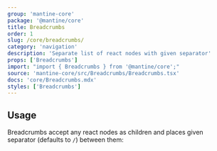 ```yaml
---
group: 'mantine-core'
package: '@mantine/core'
title: Breadcrumbs
order: 1
slug: /core/breadcrumbs/
category: 'navigation'
description: 'Separate list of react nodes with given separator'
props: ['Breadcrumbs']
import: "import { Breadcrumbs } from '@mantine/core';"
source: 'mantine-core/src/Breadcrumbs/Breadcrumbs.tsx'
docs: 'core/Breadcrumbs.mdx'
styles: ['Breadcrumbs']
---
```



## Usage

Breadcrumbs accept any react nodes as children
and places given separator (defaults to `/`) between them:

<Demo data={BreadcrumbsDemos.usage} />
